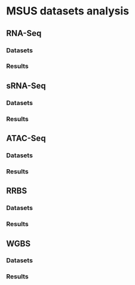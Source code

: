 # MSUS datasets analysis

## RNA-Seq

### Datasets

### Results

\clearpage


## sRNA-Seq

### Datasets

### Results

\clearpage


## ATAC-Seq

### Datasets

### Results

\clearpage


## RRBS

### Datasets

### Results

\clearpage


## WGBS

### Datasets

### Results